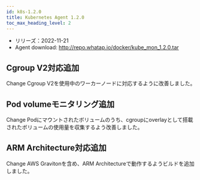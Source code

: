```yaml
---
id: k8s-1.2.0
title: Kubernetes Agent 1.2.0
toc_max_heading_level: 2
---
```



-   リリーズ：2022-11-21
-   Agent download: http://repo.whatap.io/docker/kube_mon_1.2.0.tar

## Cgroup V2対応追加

<Status>Change</Status> Cgroup V2を使用中のワーカーノードに対応するように改善しました。

## Pod volumeモニタリング追加

<Status>Change</Status> Podにマウントされたボリュームのうち、cgroupにoverlayとして搭載されたボリュームの使用量を収集するよう改善しました。

## ARM Architecture対応追加

<Status>Change</Status> AWS Gravitonを含め、ARM Architectureで動作するようビルドを追加しました。
